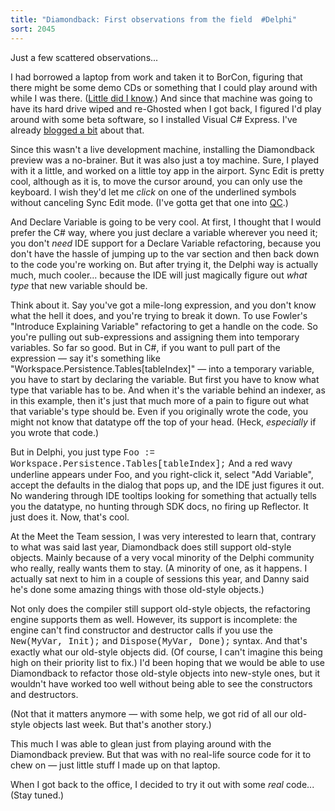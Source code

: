 ```yaml
---
title: "Diamondback: First observations from the field  #Delphi"
sort: 2045
---
```

Just a few scattered observations...

I had borrowed a laptop from work and taken it to BorCon, figuring that there might be some demo CDs or something that I could play around with while I was there. (<a href="http://blog.excastle.com/2004/09/13/whoo-happy-dance/">Little did I know</a>.) And since that machine was going to have its hard drive wiped and re-Ghosted when I got back, I figured I'd play around with some beta software, so I installed Visual C# Express. I've already <a href="http://blog.excastle.com/2004/09/12/new-toy-whidbey/">blogged a bit</a> about that.

Since this wasn't a live development machine, installing the Diamondback preview was a no-brainer. But it was also just a toy machine. Sure, I played with it a little, and worked on a little toy app in the airport. Sync Edit is pretty cool, although as it is, to move the cursor around, you can only use the keyboard. I wish they'd let me <em>click</em> on one of the underlined symbols without canceling Sync Edit mode. (I've gotta get that one into <a href="http://qc.borland.com/">QC</a>.)

And Declare Variable is going to be very cool. At first, I thought that I would prefer the C# way, where you just declare a variable wherever you need it; you don't <em>need</em> IDE support for a Declare Variable refactoring, because you don't have the hassle of jumping up to the var section and then back down to the code you're working on. But after trying it, the Delphi way is actually much, much cooler... because the IDE will just magically figure out <em>what type</em> that new variable should be.

Think about it. Say you've got a mile-long expression, and you don't know what the hell it does, and you're trying to break it down. To use Fowler's "Introduce Explaining Variable" refactoring to get a handle on the code. So you're pulling out sub-expressions and assigning them into temporary variables. So far so good. But in C#, if you want to pull part of the expression &mdash; say it's something like "Workspace.Persistence.Tables[tableIndex]" &mdash; into a temporary variable, you have to start by declaring the variable. But first you have to know what type that variable has to be. And when it's the variable behind an indexer, as in this example, then it's just that much more of a pain to figure out what that variable's type should be. Even if you originally wrote the code, you might not know that datatype off the top of your head. (Heck, <em>especially</em> if you wrote that code.)

But in Delphi, you just type <font face="Courier New">Foo := Workspace.Persistence.Tables[tableIndex];</font> And a red wavy underline appears under Foo, and you right-click it, select "Add Variable", accept the defaults in the dialog that pops up, and the IDE just figures it out. No wandering through IDE tooltips looking for something that actually tells you the datatype, no hunting through SDK docs, no firing up Reflector. It just does it. Now, that's cool.



At the Meet the Team session, I was very interested to learn that, contrary to what was said last year, Diamondback does still support old-style objects. Mainly because of a very vocal minority of the Delphi community who really, really wants them to stay. (A minority of one, as it happens. I actually sat next to him in a couple of sessions this year, and Danny said he's done some amazing things with those old-style objects.)

Not only does the compiler still support old-style objects, the refactoring engine supports them as well. However, its support is incomplete: the engine can't find constructor and destructor calls if you use the <font face="Courier New">New(MyVar, Init);</font> and <font face="Courier New">Dispose(MyVar, Done);</font> syntax. And that's exactly what our old-style objects did. (Of course, I can't imagine this being high on their priority list to fix.) I'd been hoping that we would be able to use Diamondback to refactor those old-style objects into new-style ones, but it wouldn't have worked too well without being able to see the constructors and destructors.

(Not that it matters anymore &mdash; with some help, we got rid of all our old-style objects last week. But that's another story.)

This much I was able to glean just from playing around with the Diamondback preview. But that was with no real-life source code for it to chew on &mdash; just little stuff I made up on that laptop.

When I got back to the office, I decided to try it out with some <em>real</em> code... (Stay tuned.)
